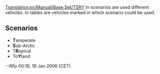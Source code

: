 [[Translation:en/Manual/Base Set/TSRY]]
In scenarios are used different vehicles. In tables are vehicles marked in which scenario could be used.

==Scenarios==
*'''T'''emperate
*'''S'''ub-Arctic
*T'''R'''opical
*To'''Y'''land

--Nfp 00:16, 18 Jan 2006 (CET)